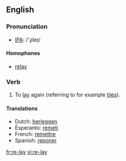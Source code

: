 {{see|relay}}
==English==
=== Pronunciation ===
*[[w:IPA|IPA]]: /'ɻileɪ/

====Homophones====
*[[relay]]

=== Verb ===
{{en-verb|re-lays|re-laying|re-laid|re-laid}}

# To [[lay]] again (referring to for example [[tile]]s).

==== Translations ====
*Dutch: [[herleggen]]
*Esperanto: [[remeti]]
*French: [[remettre]]
*Spanish: [[reponer]]

[[fr:re-lay]]
[[vi:re-lay]]